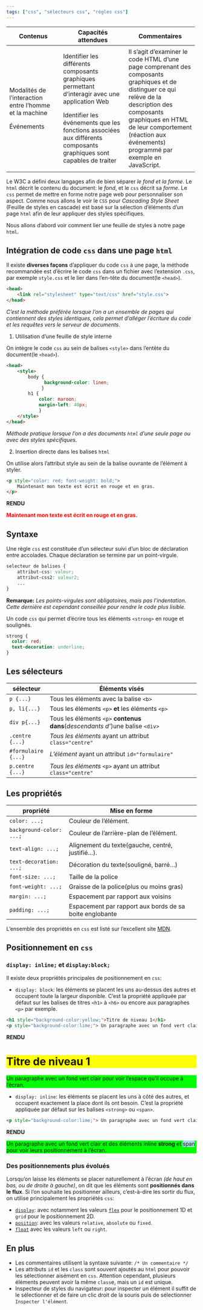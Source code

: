 ```yaml
---
tags: ["css", "sélecteurs css", "règles css"]
---
```


::: programme
+----------------------------+---------------------------------+-----------------------------------+
| Contenus                   | Capacités attendues             | Commentaires                      |
+============================+=================================+===================================+
| Modalités de l'interaction | Identifier les différents       | Il s’agit d’examiner le code HTML |
| entre l'homme et la        | composants graphiques           | d’une page comprenant des         |
| machine                    | permettant d'interagir avec une | composants graphiques et de       |
|                            | application Web                 | distinguer ce qui relève de la    |
|                            |                                 | description des composants        |
|                            |                                 | graphiques en HTML de leur        |
|                            |                                 | comportement (réaction aux        |
|                            |                                 | événements) programmé par         |
|                            |                                 | exemple en JavaScript.            |
| Événements                 | Identifier les événements que   |                                   |
|                            | les fonctions associées aux     |                                   |
|                            | différents composants           |                                   |
|                            | graphiques sont capables de     |                                   |
|                            | traiter                         |                                   |
+----------------------------+---------------------------------+-----------------------------------+
:::

::: {.intro layout-ncol=2}

Le W3C a défini deux langages afin de bien séparer *le fond et la forme*. Le `html` décrit le
contenu du document: le *fond*, et le `css` décrit sa *forme*. Le `css` permet de mettre en forme
notre page web pour personnaliser son aspect. 
Comme nous allons le voir le `CSS` pour _Cascading Style Sheet_ (Feuille de styles en cascade)
est basé sur la sélection d'éléments d'un page `html` afin de leur appliquer des styles
spécifiques.

<wc-wikimage title="Class-header-css3.jpg"></wc-wikimage>

:::

Nous allons d'abord voir comment lier une feuille de styles à notre page `html`.

## Intégration de code `css` dans une page `html`

Il existe **diverses façons** d'appliquer du code `css` à une page, la méthode recommandée est
d'écrire le code `css` dans un fichier avec l'extension `.css`, par exemple `style.css` et le lier
dans l'en-tête du document(le `<head>`).

```html
<head>
    <link rel="stylesheet" type="text/css" href="style.css">
</head>
```

*C'est la méthode préférée lorsque l'on a un ensemble de pages qui contiennent des styles
identiques, cela permet d'alléger l'écriture du code et les requêtes vers le serveur de documents.*

::: {.plus titre="autres méthodes"}

1. Utilisation d'une feuille de style interne

On intègre le code `css` au sein de balises `<style>` dans l'entête du document(le `<head>`).

```html
<head>
    <style>
        body {
              background-color: linen;
             }
        h1 {
            color: maroon;
            margin-left: 40px;
            }
    </style>
</head>
```

*Méthode pratique lorsque l'on a des documents `html` d'une seule page ou avec des styles spécifiques.*

2. Insertion directe dans les balises `html`

On utilise alors l'attribut style au sein de la balise ouvrante de l'élément à styler.

```html
<p style="color: red; font-weight: bold;">
    Maintenant mon texte est écrit en rouge et en gras.
</p>
```

**RENDU**
<p style="color: red; font-weight: bold;">
    Maintenant mon texte est écrit en rouge et en gras.
</p>

:::

## Syntaxe

Une règle `css` est constituée d'un sélecteur suivi d'un bloc de déclaration entre accolades. Chaque déclaration se termine par un point-virgule.

```css
selecteur de balises {
    attribut-css: valeur;
    attribut-css2: valeur2;
    ...
}
```

**Remarque:** *Les points-virgules sont obligatoires, mais pas l'indentation. Cette dernière est
cependant conseillée pour rendre le code plus lisible.*

::: example

Un code `css` qui permet d'écrire tous les éléments `<strong>` en rouge et soulignés.

```css
strong {
  color: red;
  text-decoration: underline;
}
```

:::

## Les sélecteurs

+---------------------+-------------------------------------------------------------------------------+
| sélecteur           | Éléments visés                                                                |
+=====================+===============================================================================+
| `p {...}`           | Tous les éléments avec la balise `<b>`                                        |
+---------------------+-------------------------------------------------------------------------------+
| `p, li{...}`        | Tous les éléments `<p>` **et** les éléments `<p>`                             |
+---------------------+-------------------------------------------------------------------------------+
| `div p{...}`        | Tous les éléments `<p>` **contenus dans**(*descendants d'*)une balise `<div>` |
+---------------------+-------------------------------------------------------------------------------+
| `.centre {...}`     | _Tous les éléments_ ayant un attribut `class="centre"`                        |
+---------------------+-------------------------------------------------------------------------------+
| `#formulaire {...}` | _L'élément_ ayant un attribut `id="formulaire"`                               |
+---------------------+-------------------------------------------------------------------------------+
| `p.centre {...}`    | _Tous les éléments_ `<p>` ayant un attribut `class="centre"`                  |
+---------------------+-------------------------------------------------------------------------------+


## Les propriétés

+--------------------------+---------------------------------------------------------+
| propriété                | Mise en forme                                           |
+==========================+=========================================================+
| `color: ...;`            | Couleur de l'élément.                                   |
+--------------------------+---------------------------------------------------------+
| `background-color: ...;` | Couleur de l'arrière-plan de l'élément.                 |
+--------------------------+---------------------------------------------------------+
| `text-align: ...;`       | Alignement du texte(gauche, centré, justifié...).       |
+--------------------------+---------------------------------------------------------+
| `text-decoration: ...;`  | Décoration du texte(souligné, barré...)                 |
+--------------------------+---------------------------------------------------------+
| `font-size: ...;`        | Taille de la police                                     |
+--------------------------+---------------------------------------------------------+
| `font-weight: ...;`      | Graisse de la police(plus ou moins gras)                |
+--------------------------+---------------------------------------------------------+
| `margin: ...;`           | Espacement par rapport aux voisins                      |
+--------------------------+---------------------------------------------------------+
| `padding: ...;`          | Espacement par rapport aux bords de sa boite englobante |
+--------------------------+---------------------------------------------------------+


L'ensemble des propriétés en `css` est listé sur l'excellent site
[MDN](https://developer.mozilla.org/fr/docs/Web/CSS/Reference).

## Positionnement en `css`

### `display: inline;` et `display:block;`

Il existe deux propriétés principales de positionnement en `css`:

- `display: block`: les éléments se placent les uns au-dessus des autres et occupent toute la
  largeur disponible. C'est la propriété appliquée par défaut sur les balises de titres `<h1>` à
  `<h6>` ou encore aux paragraphes `<p>` par exemple.

::: example

```html
<h1 style="background-color:yellow;">Titre de niveau 1</h1>
<p style="background-color:lime;"> Un paragraphe avec un fond vert clair pour voir l'espace qu'il occupe à l'écran.</p>
```

**RENDU**
<h1 style="background-color:yellow;">Titre de niveau 1</h1>
<p style="background-color:lime;"> Un paragraphe avec un fond vert clair pour voir l'espace qu'il occupe à l'écran.</p>

:::

- `display: inline`: les éléments se placent les uns à côté des autres, et occupent exactement la
  place dont ils ont besoin. C'est la propriété appliquée par défaut sur les balises `<strong>` ou
  `<span>`.

::: example
```html
<p style="background-color:lime;"> Un paragraphe avec un fond vert clair et des éléments inline <strong>strong</strong> et  <span style="background-color=ligthblue;">span</span> pour voir le positionnement à l'écran.</p>
```

**RENDU**
<p style="background-color:lime;"> Un paragraphe avec un fond vert clair et des éléments inline <strong>strong</strong> et  <span style="background-color:lightblue;">span</span> pour voir leurs positionnement à l'écran.</p>
:::

### Des positionnements plus évolués

Lorsqu'on laisse les éléments se placer naturellement à l'écran *(de haut en bas, ou de droite à
gauche)*, on dit que les éléments sont **positionnés dans le flux**. Si l'on souhaite les
positionner ailleurs, c'est-à-dire les sortir du flux, on utilise principalement les propriétés
`css`:

- [`display`](https://developer.mozilla.org/fr/docs/Web/CSS/display): avec notamment les valeurs
  [`flex`](http://fr.learnlayout.com/flexbox.html) pour le positionnement 1D et `grid` pour le
  positionnement 2D.
- [`position`](https://developer.mozilla.org/fr/docs/Web/CSS/position): avec les valeurs
  `relative`, `absolute` ou `fixed`.
- [`float`](https://developer.mozilla.org/fr/docs/Web/CSS/float) avec les valeurs `left` ou
  `right`.


## En plus

- Les commentaires utilisent la syntaxe suivante: `/* Un commentaire */`
- Les attributs `id` et les `class` sont souvent ajoutés au `html` pour pouvoir les sélectionner
  aisément en `css`. Attention cependant, plusieurs éléments peuvent avoir la même `class`e, mais
  un `id` est unique.
- Inspecteur de styles du navigateur: pour inspecter un élément il suffit de le sélectionner et de
  faire un clic droit de la souris puis de sélectionner `Inspecter l'élément`.
